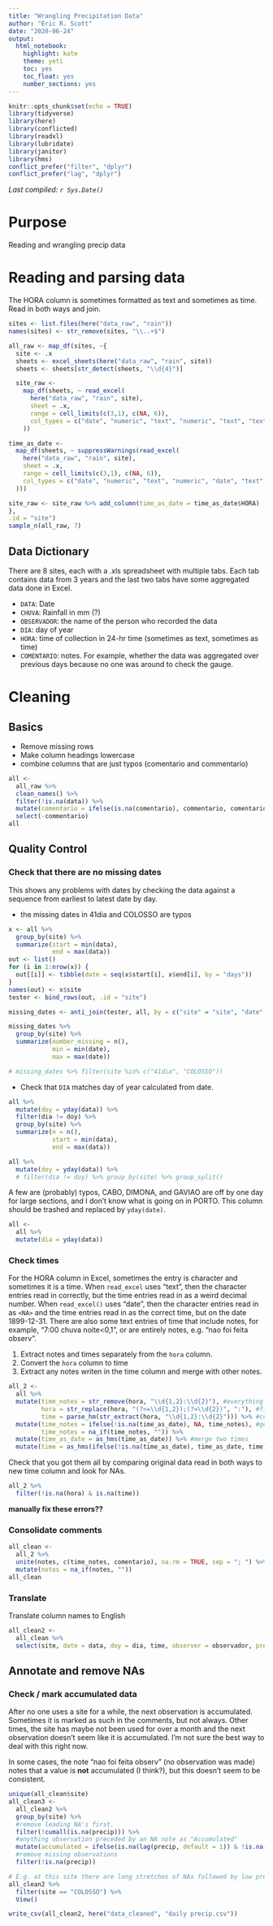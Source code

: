 ```yaml
---
title: "Wrangling Precipitation Data"
author: "Eric R. Scott"
date: "2020-06-24"
output: 
  html_notebook: 
    highlight: kate
    theme: yeti
    toc: yes
    toc_float: yes
    number_sections: yes
---
```


```r
knitr::opts_chunk$set(echo = TRUE)
library(tidyverse)
library(here)
library(conflicted)
library(readxl)
library(lubridate)
library(janitor)
library(hms)
conflict_prefer("filter", "dplyr")
conflict_prefer("lag", "dplyr")
```

*Last compiled: `r Sys.Date()`*

# Purpose

Reading and wrangling precip data

# Reading and parsing data

The HORA column is sometimes formatted as text and sometimes as time.  Read in both ways and join.

```r
sites <- list.files(here("data_raw", "rain"))
names(sites) <- str_remove(sites, "\\..+$")

all_raw <- map_df(sites, ~{
  site <- .x
  sheets <- excel_sheets(here("data_raw", "rain", site))
  sheets <- sheets[str_detect(sheets, "\\d{4}")]

  site_raw <-
    map_df(sheets, ~ read_excel(
      here("data_raw", "rain", site),
      sheet = .x,
      range = cell_limits(c(3,1), c(NA, 6)),
      col_types = c("date", "numeric", "text", "numeric", "text", "text")
    ))

time_as_date <-
  map_df(sheets, ~ suppressWarnings(read_excel(
    here("data_raw", "rain", site),
    sheet = .x,
    range = cell_limits(c(3,1), c(NA, 6)),
    col_types = c("date", "numeric", "text", "numeric", "date", "text")
  )))

site_raw <- site_raw %>% add_column(time_as_date = time_as_date$HORA)
},
.id = "site")
sample_n(all_raw, 7)
```

## Data Dictionary

There are 8 sites, each with a .xls spreadsheet with multiple tabs.  Each tab contains data from 3 years and the last two tabs have some aggregated data done in Excel.

- `DATA`: Date
- `CHUVA`: Rainfall in mm (?)
- `OBSERVADOR`: the name of the person who recorded the data
- `DIA`: day of year
- `HORA`: time of collection in 24-hr time  (sometimes as text, sometimes as time)
- `COMENTARIO`: notes.  For example, whether the data was aggregated over previous days because no one was around to check the gauge.



# Cleaning

## Basics

- Remove missing rows
- Make column headings lowercase
- combine columns that are just typos (comentario and commentario)

```r
all <-
  all_raw %>% 
  clean_names() %>% 
  filter(!is.na(data)) %>%
  mutate(comentario = ifelse(is.na(comentario), commentario, comentario)) %>% 
  select(-commentario)
all
```


## Quality Control

### Check that there are no missing dates

This shows any problems with dates by checking the data against a sequence from earliest to latest date by day.

- the missing dates in 41dia and COLOSSO are typos

```r
x <- all %>% 
  group_by(site) %>% 
  summarize(start = min(data),
            end = max(data))
out <- list()
for (i in 1:nrow(x)) {
  out[[i]] <- tibble(date = seq(x$start[i], x$end[i], by = "days"))
}
names(out) <- x$site
tester <- bind_rows(out, .id = "site")

missing_dates <- anti_join(tester, all, by = c("site" = "site", "date" = "data")) 

missing_dates %>% 
  group_by(site) %>% 
  summarize(number_missing = n(),
            min = min(date),
            max = max(date))

# missing_dates %>% filter(site %in% c("41dia", "COLOSSO"))
```

- Check that `DIA` matches day of year calculated from date.

```r
all %>% 
  mutate(doy = yday(data)) %>% 
  filter(dia != doy) %>% 
  group_by(site) %>% 
  summarize(n = n(),
            start = min(data),
            end = max(data))

all %>% 
  mutate(doy = yday(data)) %>% 
  # filter(dia != doy) %>% group_by(site) %>% group_split()
```
A few are (probably) typos,  CABO, DIMONA, and GAVIAO are off by one day for large sections, and I don't know what is going on in PORTO.  This column should be trashed and replaced by `yday(date)`.

```r
all <-
  all %>% 
  mutate(dia = yday(data))
```


### Check times

For the HORA column in Excel, sometimes the entry is character and sometimes it is a time.  When `read_excel` uses "text", then the character entries read in correctly, but the time entries read in as a weird decimal number.  When `read_excel()` uses "date", then the character entries read in as `<NA>` and the time entries read in as the correct time, but on the date 1899-12-31. There are also some text entries of time that include notes, for example, "7:00    chuva noite<0,1", or are entirely notes, e.g. "nao foi feita observ". 

1. Extract notes and times separately from the `hora` column.
2. Convert the `hora` column to time
3. Extract any notes writen in the time column and merge with other notes.


```r
all_2 <- 
  all %>% 
  mutate(time_notes = str_remove(hora, "\\d{1,2}:\\d{2}"), #everything except times
         hora = str_replace(hora, "(?<=\\d{1,2});(?=\\d{2})", ":"), #fix semi-colon typos
         time = parse_hm(str_extract(hora, "\\d{1,2}:\\d{2}"))) %>% #convert to time
  mutate(time_notes = ifelse(!is.na(time_as_date), NA, time_notes), #get rid of notes that shouldn't be there
         time_notes = na_if(time_notes, "")) %>% 
  mutate(time_as_date = as_hms(time_as_date)) %>% #merge two times
  mutate(time = as_hms(ifelse(!is.na(time_as_date), time_as_date, time)))
```

Check that you got them all by comparing original data read in both ways to new time column and look for NAs.

```r
all_2 %>% 
  filter(!is.na(hora) & is.na(time))
```

**manually fix these errors??**

### Consolidate comments

```r
all_clean <-
  all_2 %>% 
  unite(notes, c(time_notes, comentario), na.rm = TRUE, sep = "; ") %>% 
  mutate(notes = na_if(notes, ""))
all_clean
```

### Translate

Translate column names to English

```r
all_clean2 <-
  all_clean %>% 
  select(site, date = data, doy = dia, time, observer = observador, precip = chuva, notes)
```


## Annotate and remove NAs

### Check / mark accumulated data

After no one uses a site for a while, the next observation is accumulated.  Sometimes it is marked as such in the comments, but not always.  Other times, the site has maybe not been used for over a month and the next observation doesn't seem like it is accumulated.  I'm not sure the best way to deal with this right now.

In some cases, the note "nao foi feita observ" (no observation was made) notes that a value is **not** accumulated (I think?), but this doesn't seem to be consistent.

```r
unique(all_clean$site)
all_clean3 <-
  all_clean2 %>% 
  group_by(site) %>% 
  #remove leading NA's first.
  filter(!cumall(is.na(precip))) %>% 
  #anything observation preceded by an NA note as "Accumulated"
  mutate(accumulated = ifelse(is.na(lag(precip, default = 1)) & !is.na(precip), "accumulated", NA)) %>%
  #remove missing observations
  filter(!is.na(precip))

# E.g. at this site there are long stretches of NAs followed by low precip values.
all_clean2 %>% 
  filter(site == "COLOSSO") %>%
  View()
```


```r
write_csv(all_clean2, here("data_cleaned", "daily precip.csv"))
```


